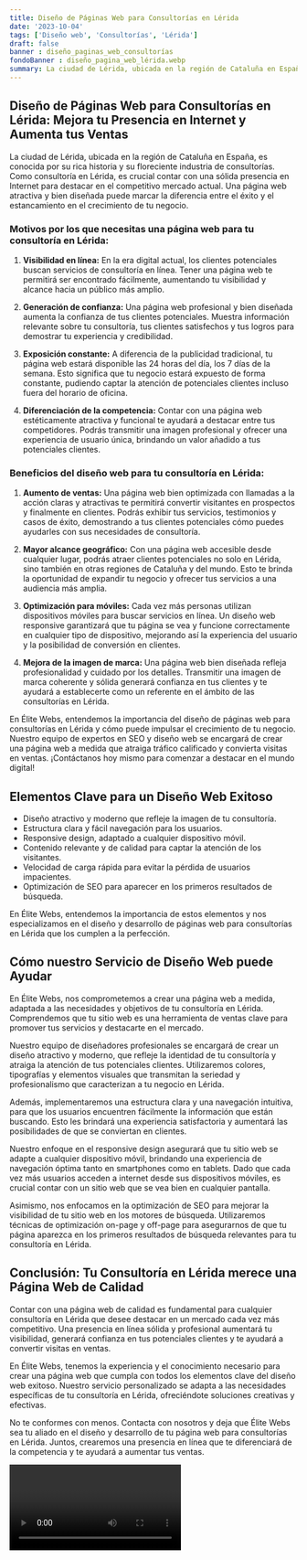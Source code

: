 ```yaml
---
title: Diseño de Páginas Web para Consultorías en Lérida
date: '2023-10-04'
tags: ['Diseño web', 'Consultorías', 'Lérida']
draft: false
banner : diseño_paginas_web_consultorías
fondoBanner : diseño_pagina_web_lérida.webp
summary: La ciudad de Lérida, ubicada en la región de Cataluña en España, es conocida por su rica historia y su floreciente industria de consultorías. Como consultoría en Lérida, es crucial contar con una sólida presencia en Internet para destacar en el competitivo mercado actual. Una página web atractiva y bien diseñada puede marcar la diferencia entre el éxito y el estancamiento en el crecimiento de tu negocio.
---
```


## Diseño de Páginas Web para Consultorías en Lérida: Mejora tu Presencia en Internet y Aumenta tus Ventas

La ciudad de Lérida, ubicada en la región de Cataluña en España, es conocida por su rica historia y su floreciente industria de consultorías. Como consultoría en Lérida, es crucial contar con una sólida presencia en Internet para destacar en el competitivo mercado actual. Una página web atractiva y bien diseñada puede marcar la diferencia entre el éxito y el estancamiento en el crecimiento de tu negocio.

### Motivos por los que necesitas una página web para tu consultoría en Lérida:

1. **Visibilidad en línea:** En la era digital actual, los clientes potenciales buscan servicios de consultoría en línea. Tener una página web te permitirá ser encontrado fácilmente, aumentando tu visibilidad y alcance hacia un público más amplio.

2. **Generación de confianza:** Una página web profesional y bien diseñada aumenta la confianza de tus clientes potenciales. Muestra información relevante sobre tu consultoría, tus clientes satisfechos y tus logros para demostrar tu experiencia y credibilidad.

3. **Exposición constante:** A diferencia de la publicidad tradicional, tu página web estará disponible las 24 horas del día, los 7 días de la semana. Esto significa que tu negocio estará expuesto de forma constante, pudiendo captar la atención de potenciales clientes incluso fuera del horario de oficina.

4. **Diferenciación de la competencia:** Contar con una página web estéticamente atractiva y funcional te ayudará a destacar entre tus competidores. Podrás transmitir una imagen profesional y ofrecer una experiencia de usuario única, brindando un valor añadido a tus potenciales clientes.

### Beneficios del diseño web para tu consultoría en Lérida:

1. **Aumento de ventas:** Una página web bien optimizada con llamadas a la acción claras y atractivas te permitirá convertir visitantes en prospectos y finalmente en clientes. Podrás exhibir tus servicios, testimonios y casos de éxito, demostrando a tus clientes potenciales cómo puedes ayudarles con sus necesidades de consultoría.

2. **Mayor alcance geográfico:** Con una página web accesible desde cualquier lugar, podrás atraer clientes potenciales no solo en Lérida, sino también en otras regiones de Cataluña y del mundo. Esto te brinda la oportunidad de expandir tu negocio y ofrecer tus servicios a una audiencia más amplia.

3. **Optimización para móviles:** Cada vez más personas utilizan dispositivos móviles para buscar servicios en línea. Un diseño web responsive garantizará que tu página se vea y funcione correctamente en cualquier tipo de dispositivo, mejorando así la experiencia del usuario y la posibilidad de conversión en clientes.

4. **Mejora de la imagen de marca:** Una página web bien diseñada refleja profesionalidad y cuidado por los detalles. Transmitir una imagen de marca coherente y sólida generará confianza en tus clientes y te ayudará a establecerte como un referente en el ámbito de las consultorías en Lérida.

En Élite Webs, entendemos la importancia del diseño de páginas web para consultorías en Lérida y cómo puede impulsar el crecimiento de tu negocio. Nuestro equipo de expertos en SEO y diseño web se encargará de crear una página web a medida que atraiga tráfico calificado y convierta visitas en ventas. ¡Contáctanos hoy mismo para comenzar a destacar en el mundo digital!

<GifSeo />

<Cta />

## Elementos Clave para un Diseño Web Exitoso

- Diseño atractivo y moderno que refleje la imagen de tu consultoría.
- Estructura clara y fácil navegación para los usuarios.
- Responsive design, adaptado a cualquier dispositivo móvil.
- Contenido relevante y de calidad para captar la atención de los visitantes.
- Velocidad de carga rápida para evitar la pérdida de usuarios impacientes.
- Optimización de SEO para aparecer en los primeros resultados de búsqueda.

En Élite Webs, entendemos la importancia de estos elementos y nos especializamos en el diseño y desarrollo de páginas web para consultorías en Lérida que los cumplen a la perfección.

## Cómo nuestro Servicio de Diseño Web puede Ayudar

En Élite Webs, nos comprometemos a crear una página web a medida, adaptada a las necesidades y objetivos de tu consultoría en Lérida. Comprendemos que tu sitio web es una herramienta de ventas clave para promover tus servicios y destacarte en el mercado.

Nuestro equipo de diseñadores profesionales se encargará de crear un diseño atractivo y moderno, que refleje la identidad de tu consultoría y atraiga la atención de tus potenciales clientes. Utilizaremos colores, tipografías y elementos visuales que transmitan la seriedad y profesionalismo que caracterizan a tu negocio en Lérida.

Además, implementaremos una estructura clara y una navegación intuitiva, para que los usuarios encuentren fácilmente la información que están buscando. Esto les brindará una experiencia satisfactoria y aumentará las posibilidades de que se conviertan en clientes.

Nuestro enfoque en el responsive design asegurará que tu sitio web se adapte a cualquier dispositivo móvil, brindando una experiencia de navegación óptima tanto en smartphones como en tablets. Dado que cada vez más usuarios acceden a internet desde sus dispositivos móviles, es crucial contar con un sitio web que se vea bien en cualquier pantalla.

Asimismo, nos enfocamos en la optimización de SEO para mejorar la visibilidad de tu sitio web en los motores de búsqueda. Utilizaremos técnicas de optimización on-page y off-page para asegurarnos de que tu página aparezca en los primeros resultados de búsqueda relevantes para tu consultoría en Lérida.

## Conclusión: Tu Consultoría en Lérida merece una Página Web de Calidad

Contar con una página web de calidad es fundamental para cualquier consultoría en Lérida que desee destacar en un mercado cada vez más competitivo. Una presencia en línea sólida y profesional aumentará tu visibilidad, generará confianza en tus potenciales clientes y te ayudará a convertir visitas en ventas.

En Élite Webs, tenemos la experiencia y el conocimiento necesario para crear una página web que cumpla con todos los elementos clave del diseño web exitoso. Nuestro servicio personalizado se adapta a las necesidades específicas de tu consultoría en Lérida, ofreciéndote soluciones creativas y efectivas.

No te conformes con menos. Contacta con nosotros y deja que Élite Webs sea tu aliado en el diseño y desarrollo de tu página web para consultorías en Lérida. Juntos, crearemos una presencia en línea que te diferenciará de la competencia y te ayudará a aumentar tus ventas.

<Video />

<CtaBot job='Consultorías' city='Lérida'/>

<Gmaps query='Lérida+españa+maps' />